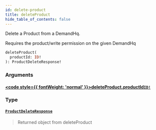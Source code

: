 ```yaml
---
id: delete-product
title: deleteProduct
hide_table_of_contents: false
---
```








Delete a Product from a DemandHq.

Requires the product/write permission on the given DemandHq

```graphql
deleteProduct(
  productId: ID!
): ProductDeleteResponse!
```


### Arguments

#### [<code style={{ fontWeight: 'normal' }}>deleteProduct.<b>productId</b></code>](#)<Bullet />[`ID!`](/demand/api/graphql-admin/reference/scalars/id) <Badge class="secondary" text="non-null"/> <Badge class="secondary" text="scalar"/>
> 
> 

### Type

#### [`ProductDeleteResponse`](/demand/api/graphql-admin/reference/objects/product-delete-response) <Badge class="secondary" text="object"/>
> Returned object from deleteProduct
> 





